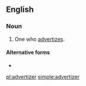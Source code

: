 ==English==

===Noun===
{{en-noun}}

# One who [[advertize]]s.

====Alternative forms====
* {{l|en|advertiser}}

[[pl:advertizer]]
[[simple:advertizer]]